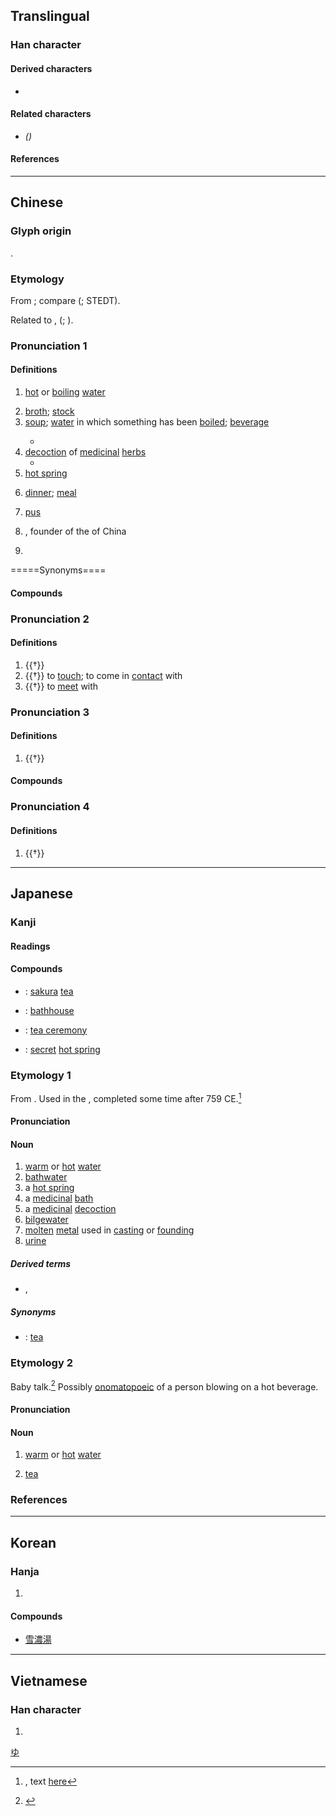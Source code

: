 {{also|汤}}
{{character info}}
==Translingual==

===Han character===
{{Han char|rn=85|rad=水|as=09|sn=12|four=36127|canj=EAMH|ids=⿰氵昜}}

====Derived characters====
* {{l|mul|[[簜]], [[蕩]]([[荡]]), [[𡼍]], [[𡾕]], [[𡑑]], [[𡢈]], [[𢡂]], [[𢴳]], [[𪳷]]([[𬂱]]), [[燙]]([[烫]]), [[璗]]([[𬍡]]), [[盪]], [[𧑘]], [[𮣋]], [[𠎯]], [[鐋]]([[铴]])}}

====Related characters====
* {{l|mul|[[汤]]}} ''({{w|Simplified Chinese}})''

====References====
{{Han ref|kx=0638.160|dkj=17874|dj=1045.080|hdz=31674.030|uh=6E6F}}

----

==Chinese==
{{zh-forms|s=汤}}

===Glyph origin===
{{Han etym}}
{{Han compound|水|alt1=氵|昜|c1=s|c2=p|t1=water|ls=psc}}.

===Etymology===
From {{inh|zh|sit-pro|*r-la(w)ŋ||steam; hot (liquid)}}; compare {{cog|bo|རླངས||steam, vapour; steamy}} ({{zh-ref|Bodman, 1980}}; STEDT).

Related to {{och-l|盪|basin for holding hot water for washing; wash basin}}, {{och-l|煬|to heat; to roast}} ({{zh-ref|Wang, 1982}}; {{zh-ref|Schuessler, 2007}}).

===Pronunciation 1===
{{zh-pron
|m=tāng,er=y
|m-s=tang1
|c=tong1
|c-t=
|g=tong1
|h=pfs=thông
|j=
|mb=tó̤ng
|md=tŏng
|mn=thng/thong
|mn_note=thng - vernacular; thong - literary
|mn-t=teng1
|w=1thaan
|x=
|mc=2
|oc=2+3,1
|cat=n,pn
}}

====Definitions====
{{zh-hanzi}}

# {{lb|zh|literary|or|regional}} [[hot]] or [[boiling]] [[water]]
# [[broth]]; [[stock]]
# [[soup]]; [[water]] in which something has been [[boiled]]; [[beverage]]
#: {{zh-x|薑湯|ginger '''tea'''}}
#: {{zh-x|我們 晚餐 喝 湯。|We will have '''soup''' for dinner.}}
#* {{zh-x|元宵 用 水 煮，隨 湯 一起 吃。|Sweet dumplings are boiled and served in hot water.}}
# [[decoction]] of [[medicinal]] [[herb]]s
#* {{zh-x|白 虎 湯|White Tiger Decoction}}
# [[hot spring]]
# {{lb|zh|dialectal Mandarin}} [[dinner]]; [[meal]]
#: {{zh-x|喝 '''湯兒{r}'''|to have a '''meal''' [Central Mandarin]}}
# {{lb|zh|Min Nan}} [[pus]]
# {{w|Tang of Shang}}, founder of the {{w|Shang Dynasty}} of China
# {{surname|zh}}

=====Synonyms====
{{zh-dial|熱水}}

====Compounds====
{{zh-der|一個碗內兩張匙，不是湯著就抹著|一混湯子|一湯|一道湯|三湯兩割|上湯|二缸湯|二陳湯|以湯止沸|以湯沃沸|以湯沃雪|剩湯臘水兒|十全大補湯|參湯|味噌湯|和合湯|商湯|喝湯|嘗湯戲|四神湯|固若金湯|圓仔湯|如湯沃雪|如湯潑雪|如湯澆雪|如湯灌雪|如蹈湯火|孟婆湯|就湯下麵|履湯蹈火|張湯|成湯|拉片兒湯|探湯|揚湯止沸|揚湯止沸，不如去薪|換湯不換藥|握炭流湯|搓圓仔湯|搓湯圓|搓熟的湯團|擔湯擔水|擔湯運水|攢湯|斧鉞湯鑊|杯湯|梅湯|殘湯剩飯|殷湯|汆丸子湯|汆湯|池湯|沸湯|泡湯|清湯|清湯寡水|清湯掛麵|湯劑|湯包|湯匙|湯圓|湯姆歷險記|湯姆生|湯婆子|湯恩比|湯武|湯武革命|湯水|湯池|湯池鐵城|湯沐|湯沐邑|湯泉|湯液|湯湯水水|湯澆雪|湯火|湯燒火熱|湯瓶|湯盤|湯糰|湯網|湯罐|湯羊|湯腳|湯屋|湯著|湯藥|湯裡來，水裡去|湯鍋|湯鑊|湯頭|湯顯祖|湯風|湯風冒雪|湯飯|湯餅|湯餅會|湯麵|湯鼎|溫湯|濃湯|灌迷湯|灌黃湯|灑湯|火山湯海|肉湯|煎湯|片兒湯|片兒湯話|狗探湯|生化湯|疙瘩湯|白湯|百沸湯|皮笊籬，不漏湯|盆湯|瞎子吃湯圓|石城湯池|空心湯圓|空心湯糰|粉湯|粉湯包子|續命湯|羅宋湯|羹湯|老湯|般若湯|茶湯|茶湯會|落湯螃蟹|落湯雞|葷湯臘水|薑湯|蘭湯|赴湯投火|赴湯跳火|赴湯蹈火|赴蹈湯火|蹈赴湯火|軟口湯|迷魂湯|酸梅湯|酸辣湯|金城湯池|金湯|金湯匙|雜燴湯|面湯|頭腦湯|香湯|馬虎湯|高湯|鬧米湯|鴆湯|麵湯|黃湯|黃湯辣水|點湯|湯遜湖|湯溝|湯峪|湯河|西湯河|北湯河|唔湯唔水|西湯|中湯|紅湯}}

===Pronunciation 2===
{{zh-pron
|m=tàng,tāng
|m-s=tan1
|c=tong3
|md=táung
|dial=n
|mc=3
|oc=n,2
|cat=v
}}

====Definitions====
{{zh-hanzi}}

# {{†}} {{zh-original|燙|to [[warm]]; to [[bathe]] or [[rinse]] in hot water}}
# {{†}} to [[touch]]; to come in [[contact]] with
# {{†}} to [[meet]] with

===Pronunciation 3===
{{zh-pron
|m=shāng
|c=soeng1
|md=siŏng
|dial=n
|mc=1
|oc=1,3
|cat=a
}}

====Definitions====
{{zh-hanzi}}

# {{†}} {{zh-only|湯湯|[[torrential]]}}

====Compounds====
{{zh-der|fold=1|湯湯|浩浩湯湯}}

===Pronunciation 4===
{{zh-pron
|m=yáng
|c=joeng4
|dial=n
|cat=
}}

====Definitions====
{{zh-hanzi}}

# {{†}} {{zh-only|湯谷|dot=,}} {{zh-alt-form|暘谷|nocap=1}}

{{zh-cat|Beginning|Individuals}}

----

==Japanese==

===Kanji===
{{ja-kanji|grade=3|rs=水09}}

====Readings====
{{ja-readings
|goon=とう<たう, しょう<しやう
|kanon=とう<たう, しょう<しやう
|toon=たん
|on=よう<やう
|kun=ゆ-
}}

====Compounds====
{{der-top|Compounds}}
* {{ja-r|桜 湯|さくら ゆ}}: [[sakura]] [[tea]]
* {{ja-r|銭湯|せんとう}}: [[bathhouse]]
* {{ja-r|茶 の 湯|ちゃ の ゆ}}: [[tea ceremony]]
* {{ja-r|秘湯|ひとう}}: [[secret]] [[hot spring]]
{{der-bottom}}

===Etymology 1===
{{ja-kanjitab|ゆ|yomi=k}}

From {{inh|ja|ojp|sort=ゆ|-}}.  Used in the ''{{w|Man'yōshū}}'', completed some time after 759 CE.<ref>{{RQ:Manyoshu|16|3824}}, text [http://jti.lib.virginia.edu/japanese/manyoshu/Man16Yo.html#3824 here]</ref>

====Pronunciation====
{{ja-pron|yomi=k|ゆ|acc=1|acc_ref=DJR}}

====Noun====
{{ja-noun|ゆ}}

# [[warm]] or [[hot]] [[water]]
# [[bathwater]]
# a [[hot spring]]
# a [[medicinal]] [[bath]]
# a [[medicinal]] [[decoction]]
# [[bilgewater]]
# [[molten]] [[metal]] used in [[casting]] or [[founding]]
# [[urine]]

=====Derived terms=====
* {{ja-r|尿|ゆばり}}, {{ja-r|尿|ゆまり}}

=====Synonyms=====
* {{sense|medicinal decoction}} {{ja-r|茶|ちゃ}}: [[tea]]

===Etymology 2===
Baby talk.<ref name="KDJ">{{R:Kokugo Dai Jiten}}</ref> Possibly [[onomatopoeic]] of a person blowing on a hot beverage.

====Pronunciation====
{{ja-pron|yomi=k|ぶう}}

====Noun====
{{ja-noun|ぶう}}

# {{lb|ja|childish|archaic|sort=ふう'}} [[warm]] or [[hot]] [[water]]
# {{lb|ja|childish|archaic|sort=ふう'}} [[tea]]

===References===
<references/>

[[Category:Japanese basic words|ゆ]]

----

==Korean==

===Hanja===
{{ko-hanja|hangeul=[[탕]], [[상]]|eumhun=|rv=tang, sang|mr=t'ang, sang|y=thang, sang}}

# {{rfdef|ko|sort=水09}}

====Compounds====
* [[雪濃湯]]

----

==Vietnamese==

===Han character===
{{vi-hantu|thang|rs=水09}}

# {{rfdef|vi|sort=水09}}